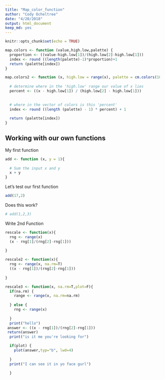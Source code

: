 ```yaml
---
title: "Map_color_function"
author: "Cody Ocheltree"
date: "4/20/2018"
output: html_document
keep_md: yes
---
```


```r
knitr::opts_chunk$set(echo = TRUE)
```

```r
map.colors <- function (value,high.low,palette) {
  proportion <- ((value-high.low[1])/(high.low[2]-high.low[1]))
  index <- round ((length(palette)-1)*proportion)+1
  return (palette[index])
}
```

```r
map.colors2 <- function (x, high.low = range(x), palette = cm.colors(100)) {
  
  # determine where in the 'high.low' range our value of x lies
  percent <- ((x - high.low[1]) / (high.low[2] - high.low[1]))
  
  
  # where in the vector of colors is this 'percent'
  index <- round ((length (palette) - 1) * percent) + 1
  
  return (palette[index])
}
```

## Working with our own functions

My first function

```r
add <- function (x, y = 1){
  
  # Sum the input x and y
  x + y
}
```

Let's test our first function
```r
add(17,2)
```
Does this work?
```r
# add(1,2,3)
```
Write 2nd Function

```r
rescale <- function(x){
  rng <- range(x)
  (x - rng[1]/(rng[2]-rng[1]))
  
}
```

```r
rescale2 <- function(x){
  rng <- range(x, na.rm=T)
  ((x - rng[1])/(rng[2]-rng[1]))
  
}
```

```r
rescale3 <- function(x, na.rm=T,plot=F){
  if(na.rm) {
    range <- range(x, na.rm=na.rm)
    
  } else {
    rng <- range(x)
    
  }
  print("hello")
 answer <- ((x - rng[1])/(rng[2]-rng[1]))
 return(answer)
  print("is it me you're looking for")

  if(plot) {
    plot(answer,typ="b", lwd=4)
    
  }
  print("I can see it in yo face gurl")
  
  }
```